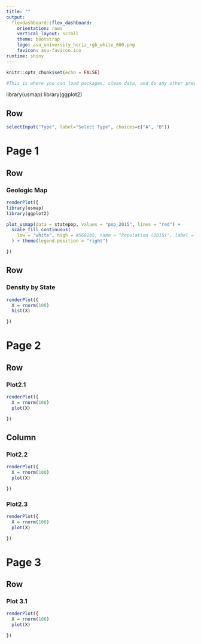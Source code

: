 ---
title: ""
output: 
  flexdashboard::flex_dashboard:
    orientation: rows
    vertical_layout: scroll
    theme: bootstrap
    logo: asu_university_horiz_rgb_white_600.png
    favicon: asu-favicon.ico
runtime: shiny
---

```{r setup, include=FALSE}
knitr::opts_chunk$set(echo = FALSE)

#This is where you can load packages, clean data, and do any other prep work.

```
library(usmap)
library(ggplot2)

Row {data-height=600}
-----------------------------------------------------------------------

```{r, out.width = "100%"}


selectInput("Type", label="Select Type", choices=c("A", "B"))

```



Page 1
============================================================================
Row {data-height=600}
-----------------------------------------------------------------------
### Geologic Map
```{r}
renderPlot({
library(usmap)
library(ggplot2)

plot_usmap(data = statepop, values = "pop_2015", lines = "red") + 
  scale_fill_continuous(
    low = "white", high = #5681b5, name = "Population (2015)", label = scales::comma
  ) + theme(legend.position = "right")

})

```

Row
-----------------------------------------------------------------------

### Density by State

```{r}
renderPlot({
  X = rnorm(100)
  hist(X)

})


```


Page 2
============================================================================
Row
-----------------------------------------------------------------------
### Plot2.1
```{r}
renderPlot({
  X = rnorm(100)
  plot(X)

})

```


Column {data-width=350}
-----------------------------------------------------------------------

### Plot2.2

```{r}
renderPlot({
  X = rnorm(100)
  plot(X)

})

```

### Plot2.3

```{r}
renderPlot({
  X = rnorm(100)
  plot(X)

})
```


Page 3
============================================================================

Row
-----------------------------------------------------------------------
### Plot 3.1
```{r}
renderPlot({
  X = rnorm(100)
  plot(X)

})
   
```


<style>

.navbar-logo img {
height: 48px;


}


.navbar-inverse {
  background-color: #353535;
  border-color: #353535;
  text-color: #ffffff;
    font-size: 16px;
    font-weight: bold;
    border: none;
}


.navbar-inverse .navbar-text {
  background-color: #353535;
  border-color: #353535;
  color: #ffffff;
    font-size: 16px;
    font-weight: bold;
    border: none;
}
.navbar-inverse .navbar-nav > li > a {
  background-color: #353535;
  border-color: #353535;
  color: #ffffff;
    font-size: 16px;
    font-weight: bold;
    border: none;
}
.navbar-inverse .navbar-nav > li > a:hover,
.navbar-inverse .navbar-nav > li > a:focus {
  background: #1f1f1f;
    color: #ffb130;
    font-size: 16px;
    font-weight: bold;
    border: none;
}
.navbar-inverse .navbar-nav > .active > a,
.navbar-inverse .navbar-nav > .active > a:hover,
.navbar-inverse .navbar-nav > .active > a:focus {
  background: #1f1f1f;
    color: #ffb130;
    font-size: 16px;
    font-weight: bold;
    border: none;
}
.navbar-inverse .navbar-nav > .disabled > a,
.navbar-inverse .navbar-nav > .disabled > a:hover,
.navbar-inverse .navbar-nav > .disabled > a:focus {
  background: #1f1f1f;
    color: #ffb130;
    font-size: 16px;
    font-weight: bold;
    border: none;
}

body {
  padding-top: 0px;
}

.shiny-output-error { visibility: hidden; }
.shiny-output-error:before { visibility: hidden; }


</style>
